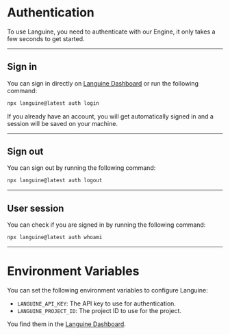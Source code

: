 # Authentication

To use Languine, you need to authenticate with our Engine, it only takes a few seconds to get started.

---

## Sign in

You can sign in directly on [Languine Dashboard](https://languine.ai/login) or run the following command:

```bash title="Terminal"
npx languine@latest auth login
```


If you already have an account, you will get automatically signed in and a session will be saved on your machine.

---

## Sign out

You can sign out by running the following command:

```bash title="Terminal"
npx languine@latest auth logout
```

---

## User session

You can check if you are signed in by running the following command:

```bash title="Terminal"
npx languine@latest auth whoami
```

---


# Environment Variables

You can set the following environment variables to configure Languine:

- `LANGUINE_API_KEY`: The API key to use for authentication.
- `LANGUINE_PROJECT_ID`: The project ID to use for the project.

You find them in the [Languine Dashboard](https://languine.ai/login).